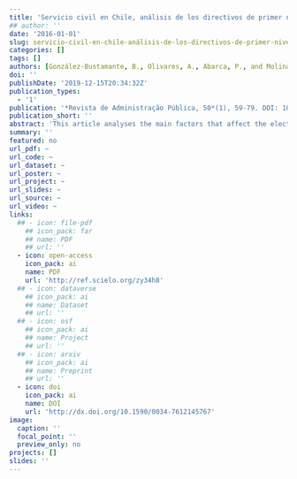 ```yaml
---
title: 'Servicio civil en Chile, análisis de los directivos de primer nivel jerárquico (2003-13)'
## author: ''
date: '2016-01-01'
slug: servicio-civil-en-chile-análisis-de-los-directivos-de-primer-nivel-jerárquico
categories: []
tags: []
authors: [González-Bustamante, B., Olivares, A., Abarca, P., and Molina, E.]
doi: ''
publishDate: '2019-12-15T20:34:32Z'
publication_types:
  - '1'
publication: '*Revista de Administração Pública, 50*(1), 59-79. DOI: 10.1590/0034-7612145767'
publication_short: ''
abstract: 'This article analyses the main factors that affect the election of a high civil servant in the first level of hierarchy in Chile, according to a sociological perspective using the capital species concept. This paper provides a theoretical and descriptive journey on State modernisation and professionalisation of public management in Chile. Later, with a sample of 45 cases regarding high civil servants designated from 2003 to 2013, maximum likelihood logit models were performed to determine the factors that influence the selection of these civil servants. It concludes that political capital is not a factor that gives advantage in the selection.'
summary: ''
featured: no
url_pdf: ~
url_code: ~
url_dataset: ~
url_poster: ~
url_project: ~
url_slides: ~
url_source: ~
url_video: ~
links:
  ## - icon: file-pdf
    ## icon_pack: far
    ## name: PDF
    ## url: ''
  - icon: open-access 
    icon_pack: ai
    name: PDF
    url: 'http://ref.scielo.org/zy34h8'
  ## - icon: dataverse
    ## icon_pack: ai
    ## name: Dataset
    ## url: ''
  ## - icon: osf
    ## icon_pack: ai
    ## name: Project
    ## url: ''
  ## - icon: arxiv
    ## icon_pack: ai
    ## name: Preprint
    ## url: ''
  - icon: doi
    icon_pack: ai
    name: DOI
    url: 'http://dx.doi.org/10.1590/0034-7612145767'
image:
  caption: ''
  focal_point: ''
  preview_only: no
projects: []
slides: ''
---
```

